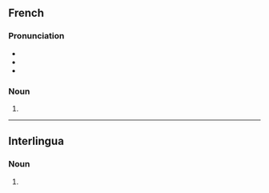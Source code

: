 ==French==

===Pronunciation===
* {{IPA|fr|/ʁɔʃ/}}
* {{rhymes|fr|ɔʃ}}
* {{homophones|fr|roche}}

===Noun===
{{head|fr|noun plural form|g=f}}

# {{plural of|fr|roche}}

----

==Interlingua==

===Noun===
{{head|ia|noun plural form}}

# {{plural of|ia|roc}}